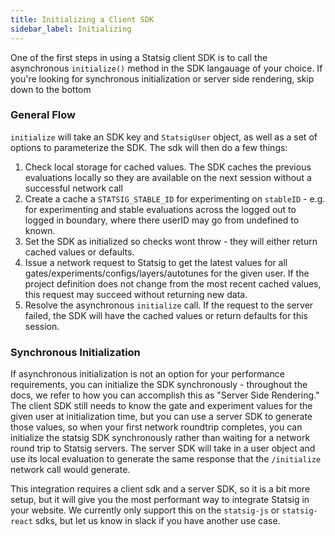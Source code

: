 ```yaml
---
title: Initializing a Client SDK
sidebar_label: Initializing
---
```


One of the first steps in using a Statsig client SDK is to call the asynchronous `initialize()` method in the SDK langauage of your choice.
If you're looking for synchronous initialization or server side rendering, skip down to the bottom

### General Flow
`initialize` will take an SDK key and `StatsigUser` object, as well as a set of options to parameterize the SDK.  The sdk will then do a few things:
1. Check local storage for cached values.  The SDK caches the previous evaluations locally so they are available on the next session without a successful network call
2. Create a cache a `STATSIG_STABLE_ID` for experimenting on `stableID` - e.g. for experimenting and stable evaluations across the logged out to logged in boundary, where there userID may go from undefined to known.
3. Set the SDK as initialized so checks wont throw - they will either return cached values or defaults.
4. Issue a network request to Statsig to get the latest values for all gates/experiments/configs/layers/autotunes for the given user.  If the project definition does not change from the most recent cached values, this request may succeed without returning new data.
5. Resolve the asynchronous `initialize` call.  If the request to the server failed, the SDK will have the cached values or return defaults for this session.


### Synchronous Initialization
If asynchronous initialization is not an option for your performance requirements, you can initialize the SDK synchronously - throughout the docs, we refer to how you can accomplish this as "Server Side Rendering."
The client SDK still needs to know the gate and experiment values for the given user at initialization time, but you can use a server SDK to generate those values, so when your first network roundtrip completes, you can initialize the statsig SDK synchronously rather than waiting for a network round trip to Statsig servers.
The server SDK will take in a user object and use its local evaluation to generate the same response that the `/initialize` network call would generate.

This integration requires a client sdk and a server SDK, so it is a bit more setup, but it will give you the most performant way to integrate Statsig in your website. We currently only support this on the `statsig-js` or `statsig-react` sdks, but let us know in slack if you have another use case.
